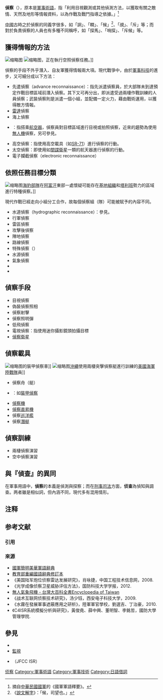 {{NOT|刑事侦查}}

'''偵察'''（{{lang-en|'''reconnaissance'''}}），原本是[[軍事術語|軍事術語]]，指「利用目視觀測或其他偵測方法，以獲取有關之敵情、天然及地形等情報資料，以為作戰及戰鬥指導之依據。」<ref>摘自[[中華民國國軍|中華民國國軍]]的《國軍軍語釋要》。</ref>

[[中國|中國]]古時之於偵察的同義字很多，如「詗」{{NoteTag|如「詗伺」即是現代的[[偵察兵|偵察兵]]。《[[資治通鑑|資治通鑑]]》，卷二三二，唐紀四十八，德宗貞元三年：「韋皋復與東蠻和義王苴那時書，使詗伺導達雲南。」}}、「瞷」、「候」<ref>《[[說文解字|說文解字]]》：「候，司望也。」</ref>、「覘」{{NoteTag|如「覘兵」。《五代史平話》，晉史，卷下：「日已向暮，張從恩、馬全節、安審琦等在安陽，驚怪皇甫遇等覘兵不歸。}}、「斥」{{NoteTag|《[[左傳|左傳]]》襄公十八年：「晉人使司馬斥山澤之險。」}}等；而對於負責偵察的人員也有多種不同稱呼，如「探馬」、「哨探」、「斥候」等。

== 獲得情報的方法 ==
[[File:SR-71A_in_flight_near_Beale_AFB_1988.JPEG|缩略图]]
[[File:Lockheed_F-5_Lightning.jpg|缩略图]]，正在執行空照偵察任務。]]

偵察的手段不外乎潛入、自友軍獲得情報兩大項。現代戰爭中，由於[[軍事科技|軍事科技]]的進步，又可細分成以下方法：
* 先遣偵察（advance reconnaissance）：指先派遣偵察員，於大部隊未到達預定作戰目標區域前潛入偵察。其下又可再分出{{link-en|兩棲偵察|Amphibious reconnaissance}}，即派遣受過兩棲作戰訓練的人員偵察；武裝偵察則是派遣一個小組，並配備一定火力，藉由戰術運用，以獲得敵方情報。
* [[雷達|雷達]]偵察
* 海上偵察
* {{link-en|空中偵察|Aerial reconnaissance}}：指搭乘[[航空器|航空器]]，偵察員對目標區域進行目視或拍照偵察，近來的趨勢為使用[[無人機|無人機]]偵察，另可參見{{link-en|第二次世界大戰的空中偵察|Aerial reconnaissance in World War II}}。
* 高空偵察：指使用高空載具（如[[SR-71|SR-71]]）進行偵察的行動。
* 太空偵察：即使用如[[間諜衛星|間諜衛星]]一類的航天器進行偵察的行動。
* 電子攔截偵察（electronic reconnaissance）

==依照任務目標分類==
[[File:US_Navy_020124-N-6550T-003_SEALs_conduct_special_reconnaissance_mission.jpg|缩略图]][[海豹部隊|海豹部隊]]在[[阿富汗|阿富汗]]東部一處懷疑可能存在[[基地組織|基地組織]]和[[塔利班|塔利班]]勢力的區域進行特種偵察。]]

現代作戰已經走向小組分工合作，故每個偵察組（隊）可能被賦予的內容不同。
* 水道偵察（hydrographic reconnaissance）：參見{{link-en|水文調查|Hydrographic survey}}。
* 行軍偵察
* 雷區偵察
* 攻擊後偵察
* 陣地偵察
* 路線偵察
* 特殊偵察（{{link-en|特種偵察|Special reconnaissance}}）
* 水源偵察
* 氣象偵察
* {{link-en|地面偵察|Terrestrial reconnaissance}}
* {{link-en|工兵偵察|engineer reconnaissance}}

== 偵察手段 ==
* 目視偵察
* 偽裝偵察照相
* 偵察射擊
* 偵察照明彈
* 低飛偵察
* 電視偵察：指使用迷你攝影鏡頭拍攝目標
* [[偵察衛星|偵察衛星]]

==偵察載具==
[[File:BundeswehrFennek.jpg|缩略图]]的裝甲偵察車]]
[[File:Defense.gov_News_Photo_080209-N-4010S-066.jpg|缩略图]][[沖繩|沖繩]]使用兩棲突擊偵察艇進行訓練的[[美國海軍陸戰隊|美國海軍陸戰隊]]員]]

* 偵察舟（艇）
* {{link-en|偵察車|Reconnaissance vehicle}}：如[[裝甲偵察|裝甲偵察]]
* [[偵察機|偵察機]]
* [[偵察直昇機|偵察直昇機]]
* 偵察[[巡洋艦|巡洋艦]]
* 偵察[[潛艇|潛艇]]

==偵察訓練==
* 兩棲偵察演習
* 空中偵察演習

==與『偵查』的異同==
{{See|刑事侦查}}

在軍事用語中，'''偵察'''的本義是偵測與探察；而在[[刑事司法|刑事司法]]方面，'''侦查'''為偵知與調查。两者雖是相似詞，但內涵不同，現代多有混用情形。

== 注释 ==
{{NoteFoot}}

== 参考文献 ==
=== 引用 ===
{{Reflist}}

=== 來源 ===
{{refbegin}}
* [http://www.mnd.gov.tw/glossary2009.pdf 國軍簡明美華軍語辭典]{{Wayback|url=http://www.mnd.gov.tw/glossary2009.pdf |date=20131024060259 }}
* [http://dict.revised.moe.edu.tw/index.html 教育部重編國語辭典修訂本]{{Wayback|url=http://dict.revised.moe.edu.tw/index.html |date=20090804080231 }}
* 《美国陆军炮位侦察雷达发展研究》，肖咏捷，中国工程技术信息网，2008.
* 《光学成像侦察卫星威胁评估方法》，国防科技大学学报，2012.
* [http://nrch.culture.tw/twpedia.aspx?id=1023 無人氣象飛機 - 台灣大百科全書Encyclopedia of Taiwan] {{Wayback|url=http://nrch.culture.tw/twpedia.aspx?id=1023 |date=20201217135100 }}
* 《战术互联网侦察技术研究》，汤少钰，西安电子科技大学，2009.
* 《水霧在發展軍事遮蔽應用之研析》，陸軍軍官學校，劉選吉、丁治豪，2010.
* 《C4ISR系統模擬分析與研究》，黃俊堯、薛中興、董明智、李銘哲，國防大學管理學院.
{{refend}}

== 參見 ==
{{Portal|军事}}
* {{link-en|美軍偵察準則|U.S. military doctrine for reconnaissance}}
* [[監視|監視]]
* {{link-en|情報監視偵察聯合作戰司令部|Joint Functional Component Command for Intelligence, Surveillance and Reconnaissance}}（JFCC ISR）

[[Category:侦察|]]
[[Category:軍事術語|Category:軍事術語]]
[[Category:軍事技術|Category:軍事技術]]
[[Category:日語借詞|Category:日語借詞]]